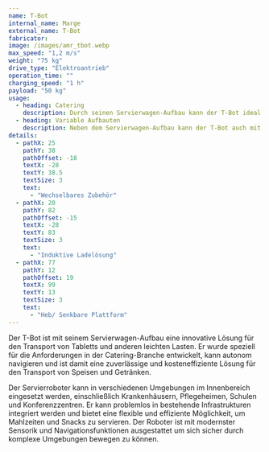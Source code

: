 ```yaml
---
name: T-Bot
internal_name: Marge
external_name: T-Bot
fabricator:
image: /images/amr_tbot.webp
max_speed: "1,2 m/s"
weight: "75 kg"
drive_type: "Elektroantrieb"
operation_time: ""
charging_speed: "1 h"
payload: "50 kg"
usage:
  - heading: Catering
    description: Durch seinen Servierwagen-Aufbau kann der T-Bot ideal in Krankenhäusern, Pflegeheimen, Schulen, Konferenzzentren, etc. für das Catering eingesetzt werden. Denkbar ist auch der Einsatz in Hotels, Restaurants und Bars.
  - heading: Variable Aufbauten
    description: Neben dem Servierwagen-Aufbau kann der T-Bot auch mit anderen Aufbauten ausgestattet werden. So kann er beispielsweise als autonomer Transportroboter für die Intralogistik eingesetzt werden.
details:
  - pathX: 25
    pathY: 38
    pathOffset: -18
    textX: -28
    textY: 38.5
    textSize: 3
    text:
      - "Wechselbares Zubehör"
  - pathX: 20
    pathY: 82
    pathOffset: -15
    textX: -28
    textY: 83
    textSize: 3
    text:
      - "Induktive Ladelösung"
  - pathX: 77
    pathY: 12
    pathOffset: 19
    textX: 99
    textY: 13
    textSize: 3
    text:
      - "Heb/ Senkbare Plattform"
---
```


Der T-Bot ist mit seinem Servierwagen-Aufbau eine innovative Lösung für den Transport von Tabletts und anderen leichten Lasten. Er wurde speziell für die Anforderungen in der Catering-Branche entwickelt, kann autonom navigieren und ist damit eine zuverlässige und kosteneffiziente Lösung für den Transport von Speisen und Getränken.

Der Servierroboter kann in verschiedenen Umgebungen im Innenbereich eingesetzt werden, einschließlich Krankenhäusern, Pflegeheimen, Schulen und Konferenzzentren. Er kann problemlos in bestehende Infrastrukturen integriert werden und bietet eine flexible und effiziente Möglichkeit, um Mahlzeiten und Snacks zu servieren. Der Roboter ist mit modernster Sensorik und Navigationsfunktionen ausgestattet um sich sicher durch komplexe Umgebungen bewegen zu können.
